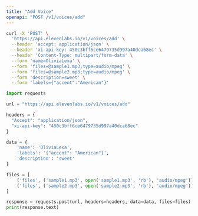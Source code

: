 ```yaml
---
title: "Add Voice"
openapi: "POST /v1/voices/add"
---
```


<RequestExample>

```Bash Curl
curl -X 'POST' \
  'https://api.elevenlabs.io/v1/voices/add' \
  --header 'accept: application/json' \
  --header 'xi-api-key: 450c3bff6ce6479735d997a40dca68ec' \
  --header 'Content-Type: multipart/form-data' \
  --form 'name=OliviaLexa' \
  --form 'files=@sample1.mp3;type=audio/mpeg' \
  --form 'files=@sample2.mp3;type=audio/mpeg' \
  --form 'description=sweet' \
  --form 'labels={"accent":"American"}'
```

```Python Python
import requests

url = "https://api.elevenlabs.io/v1/voices/add"

headers = {
  "Accept": "application/json",
  "xi-api-key": "450c3bff6ce6479735d997a40dca68ec"
}

data = {
    'name': 'OliviaLexa',
    'labels': '{"accent": "American"}',
    'description': 'sweet'
}

files = [
    ('files', ('sample1.mp3', open('sample1.mp3', 'rb'), 'audio/mpeg')),
    ('files', ('sample2.mp3', open('sample2.mp3', 'rb'), 'audio/mpeg'))
]

response = requests.post(url, headers=headers, data=data, files=files)
print(response.text)

```

</RequestExample>
